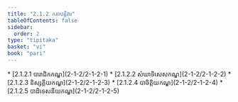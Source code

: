 ```yaml
---
title: "2.1.2 កតាបត្តិវារ"
tableOfContents: false
sidebar:
  order: 2
type: "tipitaka"
basket: "vi"
book: "pari"
---
```



<DynamicBreadcrumb />



<TableOfContents book="pari" section="2.1.2">
* [2.1.2.1 បារាជិកកណ្ឌ](2-1-2/2-1-2-1)
* [2.1.2.2 សំឃាទិសេសកណ្ឌ](2-1-2/2-1-2-2)
* [2.1.2.3 និស្សគ្គិយកណ្ឌ](2-1-2/2-1-2-3)
* [2.1.2.4 បាចិត្តិយកណ្ឌ](2-1-2/2-1-2-4)
* [2.1.2.5 បាដិទេសនីយកណ្ឌ](2-1-2/2-1-2-5)
</TableOfContents>